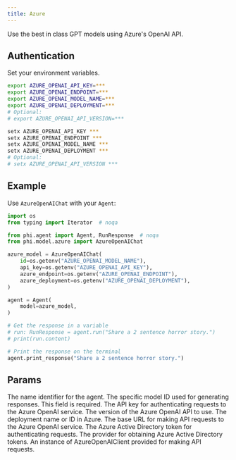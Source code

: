 ```yaml
---
title: Azure
---
```


Use the best in class GPT models using Azure's OpenAI API.

## Authentication

Set your environment variables.

<CodeGroup>

```bash Mac
export AZURE_OPENAI_API_KEY=***
export AZURE_OPENAI_ENDPOINT=***
export AZURE_OPENAI_MODEL_NAME=***
export AZURE_OPENAI_DEPLOYMENT=***
# Optional:
# export AZURE_OPENAI_API_VERSION=***
```

```bash Windows
setx AZURE_OPENAI_API_KEY ***
setx AZURE_OPENAI_ENDPOINT ***
setx AZURE_OPENAI_MODEL_NAME ***
setx AZURE_OPENAI_DEPLOYMENT ***
# Optional:
# setx AZURE_OPENAI_API_VERSION ***
```

</CodeGroup>

## Example

Use `AzureOpenAIChat` with your `Agent`:

<CodeGroup>

```python agent.py
import os
from typing import Iterator  # noqa

from phi.agent import Agent, RunResponse  # noqa
from phi.model.azure import AzureOpenAIChat

azure_model = AzureOpenAIChat(
    id=os.getenv("AZURE_OPENAI_MODEL_NAME"),
    api_key=os.getenv("AZURE_OPENAI_API_KEY"),
    azure_endpoint=os.getenv("AZURE_OPENAI_ENDPOINT"),
    azure_deployment=os.getenv("AZURE_OPENAI_DEPLOYMENT"),
)

agent = Agent(
    model=azure_model,
)

# Get the response in a variable
# run: RunResponse = agent.run("Share a 2 sentence horror story.")
# print(run.content)

# Print the response on the terminal
agent.print_response("Share a 2 sentence horror story.")
```

</CodeGroup>

## Params

<ResponseField name="name" type="str" default="AzureOpenAIChat">
  The name identifier for the agent.
</ResponseField>
<ResponseField name="id" type="str" required="true">
  The specific model ID used for generating responses. This field is required.
</ResponseField>
<ResponseField name="api_key" type="str">
  The API key for authenticating requests to the Azure OpenAI service.
</ResponseField>
<ResponseField name="api_version" type="str" default="2023-12-01-preview">
  The version of the Azure OpenAI API to use.
</ResponseField>
<ResponseField name="azure_deployment" type="str">
  The deployment name or ID in Azure.
</ResponseField>
<ResponseField name="base_url" type="str">
  The base URL for making API requests to the Azure OpenAI service.
</ResponseField>
<ResponseField name="azure_ad_token" type="str">
  The Azure Active Directory token for authenticating requests.
</ResponseField>
<ResponseField name="azure_ad_token_provider" type="str">
  The provider for obtaining Azure Active Directory tokens.
</ResponseField>
<ResponseField name="openai_client" type="AzureOpenAIClient">
  An instance of AzureOpenAIClient provided for making API requests.
</ResponseField>

